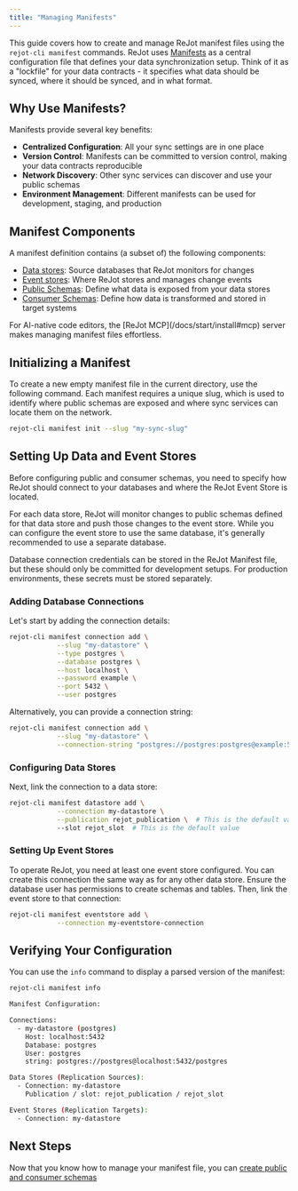 ```yaml
---
title: "Managing Manifests"
---
```



This guide covers how to create and manage ReJot manifest files using the `rejot-cli manifest`
commands. ReJot uses [Manifests](/docs/spec/manifest) as a central configuration file that defines
your data synchronization setup. Think of it as a "lockfile" for your data contracts - it specifies
what data should be synced, where it should be synced, and in what format.

## Why Use Manifests?

Manifests provide several key benefits:

- **Centralized Configuration**: All your sync settings are in one place
- **Version Control**: Manifests can be committed to version control, making your data contracts
  reproducible
- **Network Discovery**: Other sync services can discover and use your public schemas
- **Environment Management**: Different manifests can be used for development, staging, and
  production

## Manifest Components

A manifest definition contains (a subset of) the following components:

- [Data stores](/docs/spec/data-store): Source databases that ReJot monitors for changes
- [Event stores](/docs/spec/event-store): Where ReJot stores and manages change events
- [Public Schemas](/docs/spec/public-schema): Define what data is exposed from your data stores
- [Consumer Schemas](/docs/spec/consumer-schema): Define how data is transformed and stored in
  target systems

<Notice type="TIP">
  For AI-native code editors, the [ReJot MCP](/docs/start/install#mcp) server makes managing
  manifest files effortless.
</Notice>

## Initializing a Manifest

To create a new empty manifest file in the current directory, use the following command. Each
manifest requires a unique slug, which is used to identify where public schemas are exposed and
where sync services can locate them on the network.

```bash
rejot-cli manifest init --slug "my-sync-slug"
```

## Setting Up Data and Event Stores

Before configuring public and consumer schemas, you need to specify how ReJot should connect to your
databases and where the ReJot Event Store is located.

For each data store, ReJot will monitor changes to public schemas defined for that data store and
push those changes to the event store. While you can configure the event store to use the same
database, it's generally recommended to use a separate database.

<Notice type="WARNING">
  Database connection credentials can be stored in the ReJot Manifest file, but these should only be
  committed for development setups. For production environments, these secrets must be stored
  separately.
</Notice>

### Adding Database Connections

Let's start by adding the connection details:

```bash
rejot-cli manifest connection add \
            --slug "my-datastore" \
            --type postgres \
            --database postgres \
            --host localhost \
            --password example \
            --port 5432 \
            --user postgres
```

Alternatively, you can provide a connection string:

```bash
rejot-cli manifest connection add \
            --slug "my-datastore" \
            --connection-string "postgres://postgres:postgres@example:5432/postgres"
```

### Configuring Data Stores

Next, link the connection to a data store:

```bash
rejot-cli manifest datastore add \
            --connection my-datastore \
            --publication rejot_publication \  # This is the default value
            --slot rejot_slot  # This is the default value
```

### Setting Up Event Stores

To operate ReJot, you need at least one event store configured. You can create this connection the
same way as for any other data store. Ensure the database user has permissions to create schemas and
tables. Then, link the event store to that connection:

```bash
rejot-cli manifest eventstore add \
            --connection my-eventstore-connection
```

## Verifying Your Configuration

You can use the `info` command to display a parsed version of the manifest:

```bash
rejot-cli manifest info

Manifest Configuration:

Connections:
  - my-datastore (postgres)
    Host: localhost:5432
    Database: postgres
    User: postgres
    string: postgres://postgres@localhost:5432/postgres

Data Stores (Replication Sources):
  - Connection: my-datastore
    Publication / slot: rejot_publication / rejot_slot

Event Stores (Replication Targets):
  - Connection: my-datastore
```

## Next Steps

Now that you know how to manage your manifest file, you can
[create public and consumer schemas](/docs/guides/defining-schemas)
